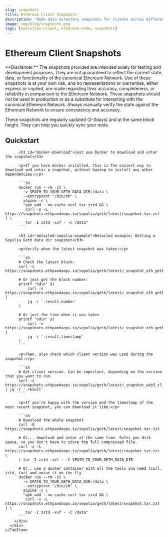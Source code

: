 ```yaml
---
slug: snapshots
title: Ethereum Client Snapshots
description: 'Node data directory snapshots for clients across different Ethereum networks. Regularly updated snapshots help you quickly sync nodes for testing environments.'
image: img/blog/snapshots.png
tags: [execution-client, ethereum-node, snapshots]
---
```



# Ethereum Client Snapshots

<Alert>
**Disclaimer:**
The snapshots provided are intended solely for testing and development purposes. They are not guaranteed
to reflect the current state, data, or functionality of the canonical Ethereum Network. Use of these
snapshots is at your own risk, and no representations or warranties, either express or implied, are made
regarding their accuracy, completeness, or reliability in comparison to the Ethereum Network. These
snapshots should not be used in production or as a substitute for interacting with the canonical Ethereum Network.
Always manually verify the state against the Ethereum Network to ensure consistency and accuracy.
</Alert>

<p style={{textAlign: 'center'}}>These snapshots are regularly updated (2-3days) and at the same block height. They can help you quickly sync your node.</p>

<div className="snapshot-module">
  <Tabs className="data-tabs">
    <TabItem value="mainnet" label="Mainnet">
      <SnapshotDataTable network="mainnet" />
    </TabItem>
    <TabItem value="sepolia" label="Sepolia">
      <SnapshotDataTable network="sepolia" />
    </TabItem>
    <TabItem value="hoodi" label="Hoodi">
      <SnapshotDataTable network="hoodi" />
    </TabItem>
    <TabItem value="holesky" label="Holesky">
      <SnapshotDataTable network="holesky" />
    </TabItem>
    <TabItem value="quickstart" label="Quickstart Guide">
      <div className="snapshot-tab-content">
        <div style={{ padding: '0 1.5rem' }}>
          <h2 id="quickstart">Quickstart</h2>
          
          <h3 id="docker-download">Just use Docker to download and untar the snapshot</h3>
          
          <p>If you have docker installed, this is the easiest way to download and untar a snapshot, without having to install any other dependencies:</p>
          
          ```sh
          docker run --rm -it \
            -v $PATH_TO_YOUR_GETH_DATA_DIR:/data \
            --entrypoint "/bin/sh" \
            alpine -c \
            "apk add --no-cache curl tar zstd && \
             curl -s -L https://snapshots.ethpandaops.io/sepolia/geth/latest/snapshot.tar.zst | \
             tar -I zstd -xvf - -C /data"
          ```
          
          <h3 id="detailed-sepolia-example">Detailed example: Getting a Sepolia Geth data dir snapshot</h3>
          
          <p>Verify when the latest snapshot was taken:</p>
          
          ```sh
          # Check the latest block:
          curl -s https://snapshots.ethpandaops.io/sepolia/geth/latest/_snapshot_eth_getBlockByNumber.json
          
          # Or just get the block number:
          printf '%d\n' $(
              curl -s https://snapshots.ethpandaops.io/sepolia/geth/latest/_snapshot_eth_getBlockByNumber.json |
              jq -r '.result.number'
          )
          
          # Or just the time when it was taken
          printf '%d\n' $(
              curl -s https://snapshots.ethpandaops.io/sepolia/geth/latest/_snapshot_eth_getBlockByNumber.json |
              jq -r '.result.timestamp'
          )
          ```
          
          <p>Then, also check which client version was used during the snapshot:</p>
          
          ```sh
          # Get client version. Can be important, depending on the version that you want to run.
          curl -s https://snapshots.ethpandaops.io/sepolia/geth/latest/_snapshot_web3_clientVersion.json | jq -r '.result'
          ```
          
          <p>If you're happy with the version and the timestamp of the most recent snapshot, you can download it like:</p>
          
          ```sh
          # Download the whole snapshot
          curl -O https://snapshots.ethpandaops.io/sepolia/geth/latest/snapshot.tar.zst
          
          # Or... download and untar at the same time. Safes you disk space, so you don't have to store the full compressed file.
          curl -s -L https://snapshots.ethpandaops.io/sepolia/geth/latest/snapshot.tar.zst \
          | tar -I zstd -xvf - -C $PATH_TO_YOUR_GETH_DATA_DIR
          
          # Or.. use a docker container with all the tools you need (curl, zstd, tar) and untar it on the fly
          docker run --rm -it \
            -v $PATH_TO_YOUR_GETH_DATA_DIR:/data \
            --entrypoint "/bin/sh" \
            alpine -c \
            "apk add --no-cache curl tar zstd && \
             curl -s -L https://snapshots.ethpandaops.io/sepolia/geth/latest/snapshot.tar.zst | \
             tar -I zstd -xvf - -C /data"
          ```
        </div>
      </div>
    </TabItem>
  </Tabs>
</div>
